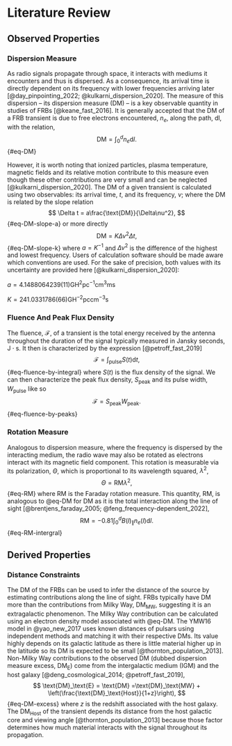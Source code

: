 # Literature Review
## Observed Properties
### Dispersion Measure
As radio signals propagate through space, it interacts with mediums it encounters and thus is dispersed.
As a consequence, its arrival time is directly dependent on its frequency with lower frequencies arriving later [@day_pinpointing_2022; @kulkarni_dispersion_2020].
The measure of this dispersion – its dispersion measure (DM) – is a key observable quantity in studies of FRBs [@keane_fast_2016].
It is generally accepted that the DM of a FRB transient is due to free electrons encountered, $n_e$, along the path, dl, with the relation,
$$
\text{DM} = \int_0^d n_e \text{d}l.
$$ {#eq-DM}

However, it is worth noting that ionized particles, plasma temperature, magnetic fields and its relative motion contribute to this measure even though these other contributions are very small and can be neglected [@kulkarni_dispersion_2020].
The DM of a given transient is calculated using two observables: its arrival time, $t$, and its frequency, $\nu$; where the DM is related by the slope relation
$$
\Delta t = a\frac{\text{DM}}{\Delta\nu^2},
$$ {#eq-DM-slope-a}
or more directly
$$
\text{DM} = K\Delta\nu^2\Delta t,
$$ {#eq-DM-slope-k}
where $a=K^{-1}$ and $\Delta\nu^2$ is the difference of the highest and lowest frequency.
Users of calculation software should be made aware which conventions are used.
For the sake of precision, both values with its uncertainty are provided here [@kulkarni_dispersion_2020]:

<!-- TODO Align Eq -->
$a=4.148 806 4239(11) \text{GH}^2\text{pc}^{-1}\text{cm}^3\text{ms}$

$K=241.033 1786(66)  \text{GH}^{-2}\text{pc}\text{cm}^{-3}\text{s}$

###	Fluence And Peak Flux Density
The fluence, $\mathcal{F}$, of a transient is the total energy received by the antenna throughout the duration of the signal typically measured in Jansky seconds, $\text{J}\cdot\text{s}$.
It then is characterized by the expression [@petroff_fast_2019]
$$
\mathcal{F} = \int_\text{pulse} S(t) \text{d}t,
$$ {#eq-fluence-by-integral}
where $S(t)$ is the flux density of the signal. We can then characterize the peak flux density, $S_\text{peak}$ and its pulse width, $W_\text{pulse}$ like so
$$
\mathcal{F} = S_\text{peak} W_\text{peak}.
$$ {#eq-fluence-by-peaks}

###	Rotation Measure
Analogous to dispersion measure, where the frequency is dispersed by the interacting medium, the radio wave may also be rotated as electrons interact with its magnetic field component.
This rotation is measurable via its polarization, $\Theta$, which is proportional to its wavelength squared, $\lambda^2$,
$$
\Theta = \text{RM} \lambda^2,
$$ {#eq-RM}
where RM is the Faraday rotation measure.
This quantity, RM, is analogous to @eq-DM for DM as it is the total interaction along the line of sight [@brentjens_faraday_2005; @feng_frequency-dependent_2022],
$$
\text{RM} = -0.81\int_0^d B(l)_\parallel n_e(l) \text{d}l.
$$ {#eq-RM-intergral}

## Derived Properties

### Distance Constraints
The DM of the FRBs can be used to infer the distance of the source by estimating contributions along the line of sight.
FRBs typically have DM more than the contributions from Milky Way, $\text{DM}_\text{MW}$, suggesting it is an extragalactic phenomenon.
The Milky Way contribution can be calculated using an electron density model associated with @eq-DM.
The YMW16 model in @yao_new_2017 uses known distances of pulsars using independent methods and matching it with their respective DMs.
Its value highly depends on its galactic latitude as there is little material higher up in the latitude so its DM is expected to be small [@thornton_population_2013].
Non-Milky Way contributions to the observed DM (dubbed dispersion measure excess, $\text{DM}_\text{E}$) come from the intergalactic medium (IGM) and the host galaxy [@deng_cosmological_2014; @petroff_fast_2019],
$$
\text{DM}_\text{E} = \text{DM} =\text{DM}_\text{MW} + \left(\frac{\text{DM}_\text{Host}}{1+z}\right),
$$ {#eq-DM-excess}
where $z$ is the redshift associated with the host galaxy.
The $\text{DM}_\text{Host}$ of the transient depends its distance from the host galactic core and viewing angle [@thornton_population_2013] because those factor determines how much material interacts with the signal throughout its propagation.
